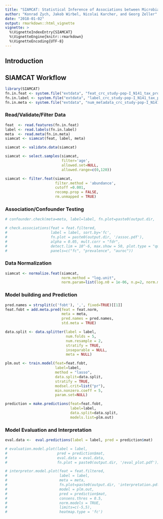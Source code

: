 ```yaml
---
title: "SIAMCAT: Statistical Inference of Associations between Microbial Communities And host phenoTypes"
author: "Konrad Zych, Jakob Wirbel, Nicolai Karcher, and Georg Zeller"
date: "2018-01-02"
output: rmarkdown::html_vignette
vignette: >
  %\VignetteIndexEntry{SIAMCAT}
  %\VignetteEngine{knitr::rmarkdown}
  %\VignetteEncoding{UTF-8}
---
```


## Introduction

## SIAMCAT Workflow

```r
library(SIAMCAT)
fn.in.feat <- system.file("extdata", "feat_crc_study-pop-I_N141_tax_profile_mocat_bn_specI_clusters.tsv", package = "SIAMCAT")
fn.in.label <- system.file("extdata", "label_crc_study-pop-I_N141_tax_profile_mocat_bn_specI_clusters.tsv", package = "SIAMCAT")
fn.in.meta <- system.file("extdata", "num_metadata_crc_study-pop-I_N141_tax_profile_mocat_bn_specI_clusters.tsv", package = "SIAMCAT")
```

### Read/Validate/Filter Data

```r
feat  <- read.features(fn.in.feat)
label <- read.labels(fn.in.label)
meta  <- read.meta(fn.in.meta)
siamcat <- siamcat(feat, label, meta)
```

```r
siamcat <- validate.data(siamcat)
```

```r
siamcat <- select.samples(siamcat, 
                          filter='age', 
                          allowed.set=NULL, 
                          allowed.range=c(0,120))

```

```r
siamcat <- filter.feat(siamcat,  
                       filter.method = 'abundance', 
                       cutoff =0.001, 
                       recomp.prop = FALSE, 
                       rm.unmapped = TRUE)
```

### Association/Confounder Testing

```r
# confounder.check(meta=meta, label=label, fn.plot=paste0(output.dir, 'conf_check.pdf'))
```

```r
# check.associations(feat = feat.filtered,
#                    label = label, sort.by='fc',
#                    fn.plot = paste0(output.dir, '/assoc.pdf'), 
#                    alpha = 0.05, mult.corr = "fdr",
#                    detect.lim = 10^-6, max.show = 50, plot.type = "quantile.box",
#                    panels=c("fc", "prevalence", "auroc"))
```

### Data Normalization

```r
siamcat <- normalize.feat(siamcat, 
                          norm.method = "log.unit", 
                          norm.param=list(log.n0 = 1e-06, n.p=2, norm.margin=1))
```

### Model building and Prediction

```r
pred.names = strsplit(c('fobt'), ',', fixed=TRUE)[[1]]
feat.fobt = add.meta.pred(feat = feat.norm, 
                          meta = meta, 
                          pred.names = pred.names, 
                          std.meta = TRUE)
```

```r
data.split <- data.splitter(label = label, 
                            num.folds = 5, 
                            num.resample = 2, 
                            stratify = TRUE, 
                            inseparable = NULL, 
                            meta = NULL)
```

```r
plm.out <- train.model(feat=feat.fobt, 
                       label=label,  
                       method = "lasso",
                       data.split=data.split, 
                       stratify = TRUE,
                       modsel.crit=list("pr"),  
                       min.nonzero.coeff = 5,
                       param.set=NULL)
```

```r
prediction = make.predictions(feat=feat.fobt, 
                              label=label, 
                              data.split=data.split,
                              models.list=plm.out)
```

### Model Evaluation and Interpretation

```r
eval.data <-  eval.predictions(label = label, pred = prediction$mat)

# evaluation.model.plot(label = label, 
#                       pred = prediction$mat, 
#                       eval.data = eval.data, 
#                       fn.plot = paste0(output.dir, '/eval_plot.pdf'))
```

```r
# interpretor.model.plot(feat = feat.filtered, 
#                        label = label, 
#                        meta = meta, 
#                        fn.plot=paste0(output.dir, 'interpretation.pdf'),
#                        model = plm.out,
#                        pred = prediction$mat,
#                        consens.thres = 0.5,
#                        norm.models = TRUE,
#                        limits=c(-5,5),
#                        heatmap.type = 'fc')
```
